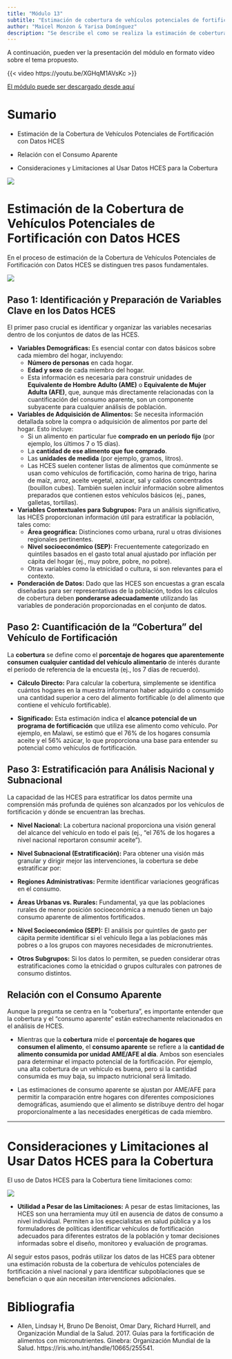 ```yaml
---
title: "Módulo 13"
subtitle: "Estimación de cobertura de vehículos potenciales de fortificación a nivel nacional y subnacional utilizando HCES"
author: "Maicel Monzon & Yarisa Domínguez"
description: "Se describe el como se realiza la estimación de cobertura de vehículos potenciales de fortificación a nivel nacional y subnacional utilizando HCES"
---
```


A continuación, pueden ver la presentación del módulo en formato vídeo sobre el tema propuesto.

{{< video https://youtu.be/XGHqM1AVsKc >}}

[El módulo puede ser descargado desde aquí](/static/videos/videomodulo13.zip)


# Sumario

-   Estimación de la Cobertura de Vehículos Potenciales de Fortificación con Datos HCES

-   Relación con el Consumo Aparente

-   Consideraciones y Limitaciones al Usar Datos HCES para la Cobertura

![](/static/images/modulo13.png){fig-align="center"}

# Estimación de la Cobertura de Vehículos Potenciales de Fortificación con Datos HCES

En el proceso de estimación de la Cobertura de Vehículos Potenciales de Fortificación con Datos HCES se distinguen tres pasos fundamentales.

![](/static/images/modulo13proceso.png){fig-align="center"}

## Paso 1: Identificación y Preparación de Variables Clave en los Datos HCES

El primer paso crucial es identificar y organizar las variables necesarias dentro de los conjuntos de datos de las HCES.

-   **Variables Demográficas:** Es esencial contar con datos básicos sobre cada miembro del hogar, incluyendo:
    -   **Número de personas** en cada hogar.
    -   **Edad y sexo** de cada miembro del hogar.
    -   Esta información es necesaria para construir unidades de **Equivalente de Hombre Adulto (AME)** o **Equivalente de Mujer Adulta (AFE)**, que, aunque más directamente relacionadas con la cuantificación del consumo aparente, son un componente subyacente para cualquier análisis de población.
-   **Variables de Adquisición de Alimentos:** Se necesita información detallada sobre la compra o adquisición de alimentos por parte del hogar. Esto incluye:
    -   Si un alimento en particular fue **comprado en un período fijo** (por ejemplo, los últimos 7 o 15 días).
    -   La **cantidad de ese alimento que fue comprado**.
    -   Las **unidades de medida** (por ejemplo, gramos, litros).
    -   Las HCES suelen contener listas de alimentos que comúnmente se usan como vehículos de fortificación, como harina de trigo, harina de maíz, arroz, aceite vegetal, azúcar, sal y caldos concentrados (bouillon cubes). También suelen incluir información sobre alimentos preparados que contienen estos vehículos básicos (ej., panes, galletas, tortillas).
-   **Variables Contextuales para Subgrupos:** Para un análisis significativo, las HCES proporcionan información útil para estratificar la población, tales como:
    -   **Área geográfica:** Distinciones como urbana, rural u otras divisiones regionales pertinentes.
    -   **Nivel socioeconómico (SEP):** Frecuentemente categorizado en quintiles basados en el gasto total anual ajustado por inflación per cápita del hogar (ej., muy pobre, pobre, no pobre).
    -   Otras variables como la etnicidad o cultura, si son relevantes para el contexto.
-   **Ponderación de Datos:** Dado que las HCES son encuestas a gran escala diseñadas para ser representativas de la población, todos los cálculos de cobertura deben **ponderarse adecuadamente** utilizando las variables de ponderación proporcionadas en el conjunto de datos.

## Paso 2: Cuantificación de la "Cobertura" del Vehículo de Fortificación

La **cobertura** se define como el **porcentaje de hogares que aparentemente consumen cualquier cantidad del vehículo alimentario** de interés durante el período de referencia de la encuesta (ej., los 7 días de recuerdo).

-   **Cálculo Directo:** Para calcular la cobertura, simplemente se identifica cuántos hogares en la muestra informaron haber adquirido o consumido una cantidad superior a cero del alimento fortificable (o del alimento que contiene el vehículo fortificable).

-   **Significado:** Esta estimación indica el **alcance potencial de un programa de fortificación** que utiliza ese alimento como vehículo. Por ejemplo, en Malawi, se estimó que el 76% de los hogares consumía aceite y el 56% azúcar, lo que proporciona una base para entender su potencial como vehículos de fortificación.

## Paso 3: Estratificación para Análisis Nacional y Subnacional

La capacidad de las HCES para estratificar los datos permite una comprensión más profunda de quiénes son alcanzados por los vehículos de fortificación y dónde se encuentran las brechas.

-   **Nivel Nacional:** La cobertura nacional proporciona una visión general del alcance del vehículo en todo el país (ej., "el 76% de los hogares a nivel nacional reportaron consumir aceite").

-   **Nivel Subnacional (Estratificación):** Para obtener una visión más granular y dirigir mejor las intervenciones, la cobertura se debe estratificar por:

-   **Regiones Administrativas:** Permite identificar variaciones geográficas en el consumo.

-   **Áreas Urbanas vs. Rurales:** Fundamental, ya que las poblaciones rurales de menor posición socioeconómica a menudo tienen un bajo consumo aparente de alimentos fortificados.

-   **Nivel Socioeconómico (SEP):** El análisis por quintiles de gasto per cápita permite identificar si el vehículo llega a las poblaciones más pobres o a los grupos con mayores necesidades de micronutrientes.

-   **Otros Subgrupos:** Si los datos lo permiten, se pueden considerar otras estratificaciones como la etnicidad o grupos culturales con patrones de consumo distintos.

## Relación con el Consumo Aparente

Aunque la pregunta se centra en la "cobertura", es importante entender que la cobertura y el "consumo aparente" están estrechamente relacionados en el análisis de HCES.

-   Mientras que la **cobertura** mide el **porcentaje de hogares que consumen el alimento**, el **consumo aparente** se refiere a la **cantidad de alimento consumida por unidad AME/AFE al día**. Ambos son esenciales para determinar el impacto potencial de la fortificación. Por ejemplo, una alta cobertura de un vehículo es buena, pero si la cantidad consumida es muy baja, su impacto nutricional será limitado.

-   Las estimaciones de consumo aparente se ajustan por AME/AFE para permitir la comparación entre hogares con diferentes composiciones demográficas, asumiendo que el alimento se distribuye dentro del hogar proporcionalmente a las necesidades energéticas de cada miembro.

------------------------------------------------------------------------

# Consideraciones y Limitaciones al Usar Datos HCES para la Cobertura

El uso de Datos HCES para la Cobertura tiene limitaciones como:

![](/static/images/modulo13limitaciones.png){fig-align="center"}

-   **Utilidad a Pesar de las Limitaciones:** A pesar de estas limitaciones, las HCES son una herramienta muy útil en ausencia de datos de consumo a nivel individual. Permiten a los especialistas en salud pública y a los formuladores de políticas identificar vehículos de fortificación adecuados para diferentes estratos de la población y tomar decisiones informadas sobre el diseño, monitoreo y evaluación de programas.

Al seguir estos pasos, podrás utilizar los datos de las HCES para obtener una estimación robusta de la cobertura de vehículos potenciales de fortificación a nivel nacional y para identificar subpoblaciones que se benefician o que aún necesitan intervenciones adicionales.

# Bibliografia

-   Allen, Lindsay H, Bruno De Benoist, Omar Dary, Richard Hurrell, and Organización Mundial de la Salud. 2017. Guías para la fortificación de alimentos con micronutrientes. Ginebra: Organización Mundial de la Salud. https://iris.who.int/handle/10665/255541.
